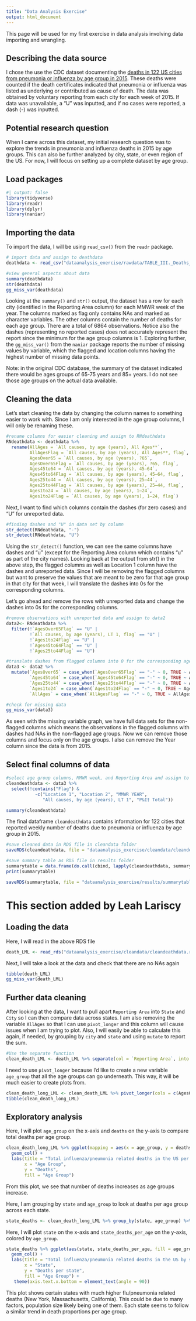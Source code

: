```yaml
---
title: "Data Analysis Exercise"
output: html_document
---
```


This page will be used for my first exercise in data analysis involving data importing and wrangling.

## Describing the data source

I chose the use the CDC dataset documenting the [deaths in 122 US cities from pneumonia or influenza by age group in 2015](https://data.cdc.gov/dataset/TABLE-III-Deaths-in-122-U-S-cities/7esm-uptm). These deaths were counted if the death certificates indicated that pneumonia or influenza was listed as underlying or contributed as cause of death. The data was obtained by voluntary reporting from each city for each week of 2015. If data was unavailable, a "U" was inputted, and if no cases were reported, a dash (-) was inputted.

## Potential research question

When I came across this dataset, my initial research question was to explore the trends in pneumonia and influenza deaths in 2015 by age groups. This can also be further analyzed by city, state, or even region of the US. For now, I will focus on setting up a complete dataset by age group.

## Load packages

```r
#| output: false
library(tidyverse)
library(readr)
library(dplyr)
library(naniar)
```

## Importing the data

To import the data, I will be using `read_csv()` from the `readr` package.

```r
# import data and assign to deathdata
deathdata <- read_csv("dataanalysis_exercise/rawdata/TABLE_III._Deaths_in_122_U.S._cities.csv")

#view general aspects about data
summary(deathdata)
str(deathdata)
gg_miss_var(deathdata)
```

Looking at the `summary()` and `str()` output, the dataset has a row for each city (identified in the Reporting Area column) for each MMWR week of the year. The columns marked as flag only contains NAs and marked as character variables. The other columns contain the number of deaths for each age group. There are a total of 6864 observations. Notice also the dashes (representing no reported cases) does not accurately represent the report since the minimum for the age group columns is 1. Exploring further, the `gg_miss_var()` from the `naniar` package reports the number of missing values by variable, which the flagged and location columns having the highest number of missing data points.

Note: in the original CDC database, the summary of the dataset indicated there would be ages groups of 65-75 years and 85+ years. I do not see those age groups on the actual data available.

## Cleaning the data

Let's start cleaning the data by changing the column names to something easier to work with. Since I am only interested in the age group columns, I will only be renaming these.

```r
#rename columns for easier cleaning and assign to RNdeathdata
RNdeathdata <- deathdata %>% 
  rename(AllAges = `All causes, by age (years), All Ages**`,
         AllAgesFlag = `All causes, by age (years), All Ages**, flag`,
         AgesOver65 = `All causes, by age (years), ?65`,
         AgesOver65Flag = `All causes, by age (years), ?65, flag`,
         Ages45to64 = `All causes, by age (years), 45–64`,
         Ages45to64Flag = `All causes, by age (years), 45–64, flag`,
         Ages25to44 = `All causes, by age (years), 25–44`,
         Ages25to44Flag = `All causes, by age (years), 25–44, flag`,
         Ages1to24 = `All causes, by age (years), 1–24`,
         Ages1to24Flag = `All causes, by age (years), 1–24, flag`)
```

Next, I want to find which columns contain the dashes (for zero cases) and "U" for unreported data.

```r
#finding dashes and "U" in data set by column
str_detect(RNdeathdata, "-")
str_detect(RNdeathdata, "U")
```

Using the `str_detect()` function, we can see the same columns have dashes and "u" (except for the Reporting Area column which contains "u" as part of the city names). Looking back at the output from str() in the above step, the flagged columns as well as Location 1 column have the dashes and unreported data. Since I will be removing the flagged columns but want to preserve the values that are meant to be zero for that age group in that city for that week, I will translate the dashes into 0s for the corresponding columns.

Let's go ahead and remove the rows with unreported data and change the dashes into 0s for the corresponding columns.

```r
#remove observations with unreported data and assign to data2
data2<- RNdeathdata %>% 
  filter(!`AgesOver65Flag` == "U" |
         !`All causes, by age (years), LT 1, flag` == "U" |
         !`Ages1to24Flag` == "U" |
         !`Ages45to64Flag` == "U" |
         !`Ages25to44Flag` == "U")

#translate dashes from flagged columns into 0 for the corresponding age group columns and assign to data3
data3 <- data2 %>% 
  mutate(`AgesOver65` = case_when(`AgesOver65Flag` == "-" ~ 0, TRUE ~ AgesOver65),
         `Ages45to64` = case_when(`Ages45to64Flag` == "-" ~ 0, TRUE ~ Ages45to64),
         `Ages25to44` = case_when(`Ages25to44Flag` == "-" ~ 0, TRUE ~ Ages25to44),
         `Ages1to24` = case_when(`Ages1to24Flag` == "-" ~ 0, TRUE ~ Ages1to24),
         `AllAges` = case_when(`AllAgesFlag` == "-" ~ 0, TRUE ~ AllAges))

#check for missing data
gg_miss_var(data3)
```

As seen with the missing variable graph, we have full data sets for the non-flagged columns which means the observations in the flagged columns with dashes had NAs in the non-flagged age groups. Now we can remove those columns and focus only on the age groups. I also can remove the Year column since the data is from 2015.

## Select final columns of data

```r
#select age group columns, MMWR week, and Reporting Area and assign to cleandeathdata
cleandeathdata <- data3 %>% 
  select(!contains("Flag") & 
           -c("Location 1", "Location 2", "MMWR YEAR", 
              "All causes, by age (years), LT 1", "P&I† Total"))

summary(cleandeathdata)

```

The final dataframe `cleandeathdata` contains information for 122 cities that reported weekly number of deaths due to pneumonia or influenza by age group in 2015.

```r
#save cleaned data in RDS file in cleandata folder
saveRDS(cleandeathdata, file = "dataanalysis_exercise/cleandata/cleandeathdata.rds")

#save summary table as RDS file in results folder
summarytable = data.frame(do.call(cbind, lapply(cleandeathdata, summary)))
print(summarytable)

saveRDS(summarytable, file = "dataanalysis_exercise/results/summarytable.rds")
```

# This section added by Leah Lariscy

## Loading the data

Here, I will read in the above RDS file

```r
death_LML <- read_rds("dataanalysis_exercise/cleandata/cleandeathdata.rds")
```

Next, I will take a look at the data and check that there are no NAs again

```r
tibble(death_LML)
gg_miss_var(death_LML)
```

## Further data cleaning

After looking at the data, I want to pull apart `Reporting Area` into `State` and `City` so I can then compare data across states. I am also removing the variable `AllAges` so that I can use `pivot_longer` and this column will cause issues when I am trying to plot. Also, I will easily be able to calculate this again, if needed, by grouping by `city` and `state` and using `mutate` to report the sum.

```r
#Use the separate function
clean_death_LML <- death_LML %>% separate(col = `Reporting Area`, into = c("city","state"), sep = ", ") %>% select(!AllAges)
```

I need to use `pivot_longer` because I'd like to create a new variable `age_group` that all the age groups can go underneath. This way, it will be much easier to create plots from.

```r
clean_death_long_LML <- clean_death_LML %>% pivot_longer(cols = c(AgesOver65,Ages45to64,Ages25to44,Ages1to24), names_to = "age_group") %>% rename(deaths = value)
tibble(clean_death_long_LML)
```

## Exploratory analysis

Here, I will plot `age_group` on the x-axis and `deaths` on the y-axis to compare total deaths per age group.

```r
clean_death_long_LML %>% ggplot(mapping = aes(x = age_group, y = deaths, fill = age_group)) +
  geom_col() +
  labs(title = "Total influenza/pneumonia related deaths in the US per age group in 2015",
       x = "Age Group",
       y = "Deaths",
       fill = "Age Group") 

```

From this plot, we see that number of deaths increases as age groups increase.

Here, I am grouping by `state` and `age_group` to look at deaths per age group across each state.

```r
state_deaths <- clean_death_long_LML %>% group_by(state, age_group) %>% mutate(state_deaths_per_age = sum(deaths)) %>% ungroup()
```

Here, I will plot `state` on the x-axis and `state_deaths_per_age` on the y-axis, colored by `age_group`.

```r
state_deaths %>% ggplot(aes(state, state_deaths_per_age, fill = age_group)) +
  geom_col() +
  labs(title = "Total influenza/pneumonia related deaths in the US by state and age group, 2015",
       x = "State",
       y = "Deaths per state",
       fill = "Age Group") +
   theme(axis.text.x.bottom = element_text(angle = 90))
```

This plot shows certain states with much higher flu/pneumonia related deaths (New York, Massachusetts, California). This could be due to many factors, population size likely being one of them. Each state seems to follow a similar trend in death proportions per age group.
